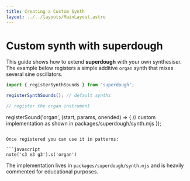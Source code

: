 ```yaml
---
title: Creating a Custom Synth
layout: ../../layouts/MainLayout.astro
---
```



# Custom synth with superdough

This guide shows how to extend **superdough** with your own synthesiser. The example below registers a simple additive ``organ`` synth that mixes several sine oscillators.

```javascript
import { registerSynthSounds } from 'superdough';

registerSynthSounds(); // default synths

// register the organ instrument
```

registerSound('organ', (start, params, onended) => {
  // custom implementation as shown in packages/superdough/synth.mjs
});
```

Once registered you can use it in patterns:

```javascript
note('c3 e3 g3').s('organ')
```

The implementation lives in `packages/superdough/synth.mjs` and is heavily commented for educational purposes.

<JsDoc client:idle name="registerSound" h={0} />
